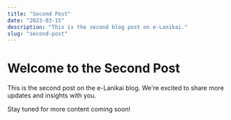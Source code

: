 ```yaml
---
title: "Second Post"
date: "2023-03-15"
description: "This is the second blog post on e-Lanikai."
slug: "second-post"
---
```


# Welcome to the Second Post

This is the second post on the e-Lanikai blog. We're excited to share more updates and insights with you.

Stay tuned for more content coming soon!
